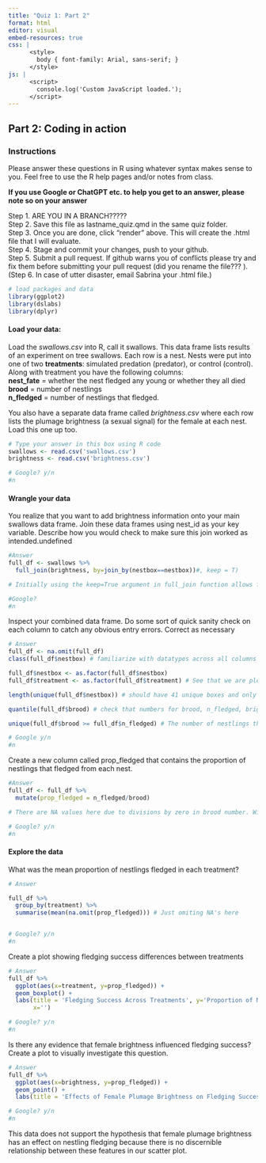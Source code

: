 ```yaml
---
title: "Quiz 1: Part 2"
format: html
editor: visual
embed-resources: true
css: |
      <style>
        body { font-family: Arial, sans-serif; }
      </style>
js: |
      <script>
        console.log('Custom JavaScript loaded.');
      </script>
---
```


## Part 2: Coding in action

### Instructions

Please answer these questions in R using whatever syntax makes sense to you. Feel free to use the R help pages and/or notes from class.

**If you use Google or ChatGPT etc. to help you get to an answer, please note so on your answer**

Step 1. ARE YOU IN A BRANCH?????\
Step 2. Save this file as lastname_quiz.qmd in the same quiz folder.\
Step 3. Once you are done, click "render" above. This will create the .html file that I will evaluate.\
Step 4. Stage and commit your changes, push to your github.\
Step 5. Submit a pull request. If github warns you of conflicts please try and fix them before submitting your pull request (did you rename the file??? ).\
(Step 6. In case of utter disaster, email Sabrina your .html file.)

```r
# load packages and data 
library(ggplot2)
library(dslabs)
library(dplyr)
```

#### Load your data:

Load the *swallows.csv* into R, call it swallows. This data frame lists results of an experiment on tree swallows. Each row is a nest. Nests were put into one of two **treatments**: simulated predation (predator), or control (control). Along with treatment you have the following columns:\
**nest_fate** = whether the nest fledged any young or whether they all died\
**brood** = number of nestlings\
**n_fledged** = number of nestlings that fledged.

You also have a separate data frame called *brightness.csv* where each row lists the plumage brightness (a sexual signal) for the female at each nest. Load this one up too.

```r
# Type your answer in this box using R code 
swallows <- read.csv('swallows.csv')
brightness <- read.csv('brightness.csv')

# Google? y/n
#n
```

#### Wrangle your data

You realize that you want to add brightness information onto your main swallows data frame. Join these data frames using nest_id as your key variable. Describe how you would check to make sure this join worked as intended.undefined

```r
#Answer
full_df <- swallows %>% 
  full_join(brightness, by=join_by(nestbox==nestbox))#, keep = T)

# Initially using the keep=True argument in full_join function allows for checking that joined dataframe properly matched each key

#Google? 
#n


```

Inspect your combined data frame. Do some sort of quick sanity check on each column to catch any obvious entry errors. Correct as necessary

```r
# Answer
full_df <- na.omit(full_df)
class(full_df$nestbox) # familiarize with datatypes across all columns

full_df$nestbox <- as.factor(full_df$nestbox)
full_df$treatment <- as.factor(full_df$treatment) # See that we are plotting later on, so just convert to factor now

length(unique(full_df$nestbox)) # should have 41 unique boxes and only two treatments

quantile(full_df$brood) # check that numbers for brood, n_fledged, brightness don't look unreasonable (no weird outliers that may be misinputs)

unique(full_df$brood >= full_df$n_fledged) # The number of nestlings that fledged should never exceed the initial brood number. If we get False here, something is wrong.

# Google y/n 
#n
```

Create a new column called prop_fledged that contains the proportion of nestlings that fledged from each nest.

```r
#Answer
full_df <- full_df %>% 
  mutate(prop_fledged = n_fledged/brood)

# There are NA values here due to divisions by zero in brood number. Will omit these later

# Google? y/n
#n
```

#### Explore the data

What was the mean proportion of nestlings fledged in each treatment?

```r
# Answer 

full_df %>% 
  group_by(treatment) %>% 
  summarise(mean(na.omit(prop_fledged))) # Just omiting NA's here 


# Google? y/n
#n
```

Create a plot showing fledging success differences between treatments

```r
# Answer
full_df %>% 
  ggplot(aes(x=treatment, y=prop_fledged)) +
  geom_boxplot() +
  labs(title = 'Fledging Success Across Treatments', y='Proportion of Nestlings Fledged Per Nest',
       x='')

# Google? y/n
#n


```

Is there any evidence that female brightness influenced fledging success? Create a plot to visually investigate this question.

```r
# Answer
full_df %>% 
  ggplot(aes(x=brightness, y=prop_fledged)) +
  geom_point() +
  labs(title = 'Effects of Female Plumage Brightness on Fledging Success', y='Proportion of Nestlings Fledged', x='Female Brightness')

# Google? y/n
#n

```

This data does not support the hypothesis that female plumage brightness has an effect on nestling fledging because there is no discernible relationship between these features in our scatter plot.
